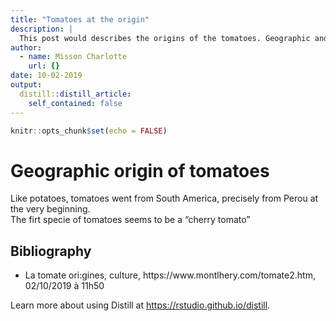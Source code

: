 ```yaml
---
title: "Tomatoes at the origin"
description: |
  This post would describes the origins of the tomatoes. Geographic and genomic origins.
author:
  - name: Misson Charlotte
    url: {}
date: 10-02-2019
output:
  distill::distill_article:
    self_contained: false
---
```


```r
knitr::opts_chunk$set(echo = FALSE)
```

# Geographic origin of tomatoes  
Like potatoes, tomatoes went from South America, precisely from Perou at the very beginning.  
The firt specie of tomatoes seems to be a "cherry tomato" 




## Bibliography
* La tomate  ori:gines, culture, https://www.montlhery.com/tomate2.htm, 02/10/2019 à 11h50  


Learn more about using Distill at <https://rstudio.github.io/distill>.

